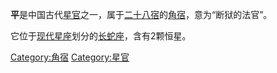 '''平'''是中国古代[[星官|星官]]之一，属于[[二十八宿|二十八宿]]的[[角宿|角宿]]，意为“断狱的法官”。

它位于[[星座列表|现代星座]]划分的[[长蛇座|长蛇座]]，含有2颗恒星。

[[Category:角宿|Category:角宿]]
[[Category:星官|Category:星官]]